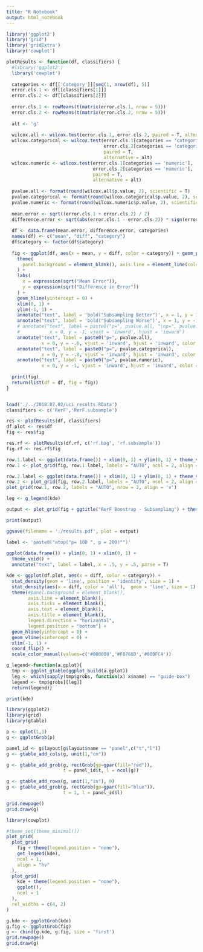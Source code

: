 ```yaml
---
title: "R Notebook"
output: html_notebook
---
```


```r
library('ggplot2')
library('grid')
library('gridExtra')
library('cowplot')
```



```r
plotResults <- function(df, classifiers) {
  #library('ggplot2')
  library('cowplot')
  
  categories <- df[['Category']][seq(1, nrow(df), 5)]
  error.cls.1 <- df[[classifiers[1]]]
  error.cls.2 <- df[[classifiers[2]]]
  
  error.cls.1 <- rowMeans(t(matrix(error.cls.1, nrow = 5)))
  error.cls.2 <- rowMeans(t(matrix(error.cls.2, nrow = 5)))
  
  alt <- 'g'
  
  wilcox.all <- wilcox.test(error.cls.1, error.cls.2, paired = T, alternative = alt)
  wilcox.categorical <- wilcox.test(error.cls.1[categories == 'categorical'], 
                                    error.cls.2[categories == 'categorical'],
                                    paired = T,
                                    alternative = alt)
  wilcox.numeric <- wilcox.test(error.cls.1[categories == 'numeric'],
                                error.cls.2[categories == 'numeric'], 
                                paired = T,
                                alternative = alt)
  
  pvalue.all <- format(round(wilcox.all$p.value, 2), scientific = T)
  pvalue.categorical <- format(round(wilcox.categorical$p.value, 2), scientific = T)
  pvalue.numeric <- format(round(wilcox.numeric$p.value, 2), scientific = T)
  
  mean.error <- sqrt((error.cls.1 + error.cls.2) / 2)
  difference.error <- sqrt(abs(error.cls.1 - error.cls.2)) * sign(error.cls.1 - error.cls.2)
  
  df <- data.frame(mean.error, difference.error, categories)
  names(df) <- c("mean", "diff", "category")
  df$category <- factor(df$category)
  
  fig <- ggplot(df, aes(x = mean, y = diff, color = category)) + geom_point() +
    theme(
      panel.background = element_blank(), axis.line = element_line(colour = "black")
    ) +
    labs(
      x = expression(sqrt("Mean Error")),
      y = expression(sqrt("Difference in Error"))
    ) +
    geom_hline(yintercept = 0) +
    xlim(0, 1) +
    ylim(-1, 1) +
    annotate("text", label = 'bold("Subsampling Better")', x = 1, y = 1, parse = T, hjust = 'inward', vjust = 'inward') +
    annotate("text", label = 'bold("Subsampling Worse")', x = 1, y = -1, parse = T, hjust = 'inward', vjust = 'inward') + 
    # annotate("text", label = paste0("p=", pvalue.all, "\np=", pvalue.categorical, "\np=", pvalue.numeric),
    #           x = 0, y = -1, vjust = 'inward', hjust = 'inward') 
    annotate("text", label = paste0("p=", pvalue.all), 
             x = 0, y = -.6, vjust = 'inward', hjust = 'inward', color = "black") +
    annotate("text", label = paste0("p=", pvalue.categorical), 
             x = 0, y = -.8, vjust = 'inward', hjust = 'inward', color = "#F8766D") +
    annotate("text", label = paste0("p=", pvalue.numeric), 
             x = 0, y = -1, vjust = 'inward', hjust = 'inward', color = "#00BFC4")
  
  print(fig)
  return(list(df = df, fig = fig))
}


load('./../2018.07.02/uci_results.RData')
classifiers <- c('RerF','RerF.subsample')

res <- plotResults(df, classifiers)
df.plot <- res$df
fig <- res$fig

res.rf <- plotResults(df.rf, c('rf.bag', 'rf.subsample'))
fig.rf <- res.rf$fig
```

```r
row.1.label <- ggplot(data.frame()) + xlim(0, 1) + ylim(0, 1) + theme_void() + annotate("text", label = "RerF Boostrap - Subsample", x = 0.5, y= 0.5) + coord_flip()
row.1 <- plot_grid(fig, row.1.label, labels = "AUTO", ncol = 2, align = 'h', rel_widths = c(1, 0.1))

row.2.label <- ggplot(data.frame()) + xlim(0, 1) + ylim(0, 1) + theme_void() + annotate("text", label = "RF Boostrap - Subsample", x = 0.5, y= 0.5) + coord_flip()
row.2 <- plot_grid(fig, row.2.label, labels = "AUTO", ncol = 2, align = 'h', rel_widths = c(1, 0.1))
plot_grid(row.1, row.2, labels = "AUTO", nrow = 2, align = 'v')
```

```r
leg <- g_legend(kde)

output <- plot_grid(fig + ggtitle("RerF Boostrap - Subsampling") + theme(legend.position = 'none'), fig.rf + ggtitle("RF Bootstrap - Subsampling") + theme(legend.position = 'none'), leg,  labels = "AUTO", nrow = 3, label_size = 0,  align = 'hv', rel_heights = c(2, 2, .1))

print(output)
```

```r
ggsave(filename = './results.pdf', plot = output)
```


```r
label <- 'paste0("atop("p= 100 ", p = 200)"")'
  
ggplot(data.frame()) + ylim(0, 1) + xlim(0, 1) +
  theme_void() +
  annotate("text", label = label, x = .5, y = .5, parse = T) 
```


```r
kde <- ggplot(df.plot, aes(x = diff, color = category)) +
  stat_density(geom = 'line', position = 'identity', size = 1) + 
  stat_density(aes(x = diff, color = 'all'),  geom = 'line', size = 1) +
  theme(#panel.background = element_blank(), 
        axis.line = element_blank(),
        axis.ticks = element_blank(),
        axis.text = element_blank(), 
        axis.title = element_blank(), 
        legend.direction = "horizontal",
        legend.position = "bottom") +
  geom_hline(yintercept = 0) + 
  geom_vline(xintercept = 0) + 
  xlim(-1, 1) +
  coord_flip() + 
  scale_color_manual(values=c('#000000','#F8766D','#00BFC4'))

g_legend<-function(a.gplot){
  tmp <- ggplot_gtable(ggplot_build(a.gplot))
  leg <- which(sapply(tmp$grobs, function(x) x$name) == "guide-box")
  legend <- tmp$grobs[[leg]]
  return(legend)}

print(kde)
```

```r
library(ggplot2)
library(grid)
library(gtable)

p <- qplot(1,1)
g <- ggplotGrob(p)

panel_id <- g$layout[g$layout$name == "panel",c("t","l")]
g <- gtable_add_cols(g, unit(1,"cm"))

g <- gtable_add_grob(g, rectGrob(gp=gpar(fill="red")),
                     t = panel_id$t, l = ncol(g))

g <- gtable_add_rows(g, unit(1,"in"), 0)
g <- gtable_add_grob(g, rectGrob(gp=gpar(fill="blue")),
                     t = 1, l = panel_id$l)

grid.newpage()
grid.draw(g)

```

```r
library(cowplot)

#theme_set(theme_minimal())
plot_grid(
  plot_grid(
    fig + theme(legend.position = "none"),
    get_legend(kde), 
    ncol = 1,
    align = "hv"
  ),
  plot_grid(
    kde + theme(legend.position = "none"), 
    ggplot(), 
    ncol = 1
  ),
  rel_widths = c(4, 2)
)
```

```r
g.kde <- ggplotGrob(kde)
g.fig <- ggplotGrob(fig)
g <- cbind(g.kde, g.fig, size = 'first')
grid.newpage()
grid.draw(g)
```

